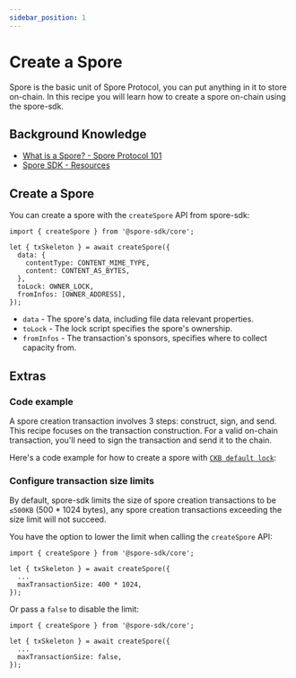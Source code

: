 ```yaml
---
sidebar_position: 1
---
```



# Create a Spore

Spore is the basic unit of Spore Protocol, you can put anything in it to store on-chain. In this recipe you will learn how to create a spore on-chain using the spore-sdk.

## Background Knowledge

- [What is a Spore? - Spore Protocol 101](/basics/spore-101#what-is-a-spore)
- [Spore SDK - Resources](/resources/spore-sdk)

## Create a Spore

You can create a spore with the `createSpore` API from spore-sdk:

```tsx
import { createSpore } from '@spore-sdk/core';

let { txSkeleton } = await createSpore({
  data: {
    contentType: CONTENT_MIME_TYPE,
    content: CONTENT_AS_BYTES,
  },
  toLock: OWNER_LOCK,
  fromInfos: [OWNER_ADDRESS],
});
```

- `data` - The spore's data, including file data relevant properties.
- `toLock` - The lock script specifies the spore's ownership.
- `fromInfos` - The transaction's sponsors, specifies where to collect capacity from.

## Extras

### Code example

A spore creation transaction involves 3 steps: construct, sign, and send. This recipe focuses on the transaction construction. For a valid on-chain transaction, you'll need to sign the transaction and send it to the chain.

Here's a code example for how to create a spore with [`CKB default lock`](https://github.com/nervosnetwork/ckb-system-scripts/blob/master/c/secp256k1_blake160_sighash_all.c):

<EmbedCard
  title="createSpore.ts"
  href="https://github.com/sporeprotocol/spore-sdk/blob/beta/examples/secp256k1/apis/createSpore.ts"
  description="Create a Spore on-chain with CKB Default Lock"
  className="margin-top--sm"
/>

### Configure transaction size limits

By default, spore-sdk limits the size of spore creation transactions to be `≤500KB` (500 * 1024 bytes), any spore creation transactions exceeding the size limit will not succeed.

You have the option to lower the limit when calling the `createSpore` API:

```tsx
import { createSpore } from '@spore-sdk/core';

let { txSkeleton } = await createSpore({
  ...
  maxTransactionSize: 400 * 1024,
});
```

Or pass a `false` to disable the limit:

```tsx
import { createSpore } from '@spore-sdk/core';

let { txSkeleton } = await createSpore({
  ...
  maxTransactionSize: false,
});
```
